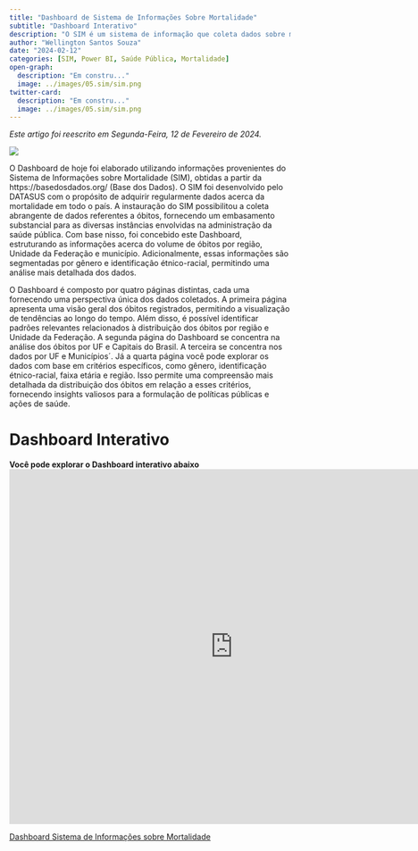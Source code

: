 ```yaml
---
title: "Dashboard de Sistema de Informações Sobre Mortalidade"
subtitle: "Dashboard Interativo"
description: "O SIM é um sistema de informação que coleta dados sobre mortalidade em todo o território nacional. Este Dashboard foi desenvolvido para fornecer uma visão abrangente dos dados coletados, permitindo a análise de tendências e a identificação de padrões relevantes."
author: "Wellington Santos Souza"
date: "2024-02-12"
categories: [SIM, Power BI, Saúde Pública, Mortalidade]
open-graph:
  description: "Em constru..."
  image: ../images/05.sim/sim.png
twitter-card:
  description: "Em constru..."
  image: ../images/05.sim/sim.png
---
```

*Este artigo foi reescrito em Segunda-Feira, 12 de Fevereiro de 2024.*

![](../images/05.sim/sim.png)

O Dashboard de hoje foi elaborado utilizando informações provenientes do Sistema de Informações sobre Mortalidade (SIM), obtidas a partir da https://basedosdados.org/ (Base dos Dados). O SIM foi desenvolvido pelo DATASUS com o propósito de adquirir regularmente dados acerca da mortalidade em todo o país. A instauração do SIM possibilitou a coleta abrangente de dados referentes a óbitos, fornecendo um embasamento substancial para as diversas instâncias envolvidas na administração da saúde pública. Com base nisso, foi concebido este Dashboard, estruturando as informações acerca do volume de óbitos por região, Unidade da Federação e município. Adicionalmente, essas informações são segmentadas por gênero e identificação étnico-racial, permitindo uma análise mais detalhada dos dados.

O Dashboard é composto por quatro páginas distintas, cada uma fornecendo uma perspectiva única dos dados coletados. A primeira página apresenta uma visão geral dos óbitos registrados, permitindo a visualização de tendências ao longo do tempo. Além disso, é possível identificar padrões relevantes relacionados à distribuição dos óbitos por região e Unidade da Federação. A segunda página do Dashboard se concentra na análise dos óbitos por UF e Capitais do Brasil. A terceira se concentra nos dados por UF e Municípios´. Já a quarta página você pode explorar os dados com base em critérios específicos, como gênero, identificação étnico-racial, faixa etária e região. Isso permite uma compreensão mais detalhada da distribuição dos óbitos em relação a esses critérios, fornecendo insights valiosos para a formulação de políticas públicas e ações de saúde.

# Dashboard Interativo

**Você pode explorar o Dashboard interativo abaixo**
<iframe title="Sistema de Informações sobre Mortalidade" width="800" height="636" src="https://app.powerbi.com/view?r=eyJrIjoiNzlkNDI3ZmYtMjE0My00ZWY3LTk2M2MtOTQyNDkxMDlhMDBkIiwidCI6ImVkYzRiYTQ1LTQ3NDItNDNhMy04MTYzLWY3MTY1MDFmMzZkNyJ9" frameborder="0" allowFullScreen="true"></iframe>

[Dashboard Sistema de Informações sobre Mortalidade](https://app.powerbi.com/view?r=eyJrIjoiNzlkNDI3ZmYtMjE0My00ZWY3LTk2M2MtOTQyNDkxMDlhMDBkIiwidCI6ImVkYzRiYTQ1LTQ3NDItNDNhMy04MTYzLWY3MTY1MDFmMzZkNyJ9)